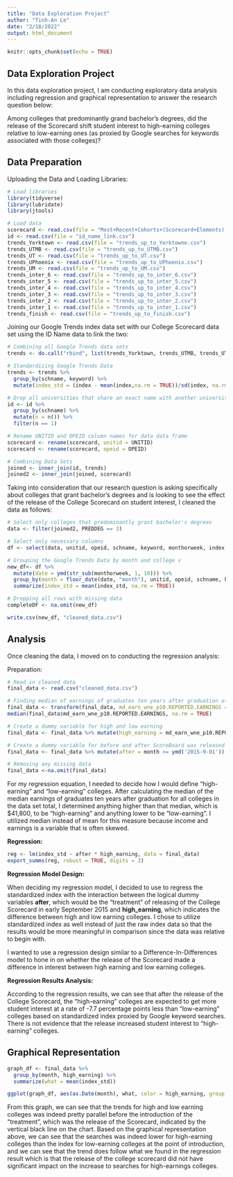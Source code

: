 ---
title: "Data Exploration Project"
author: "Tinh-An Le"
date: "2/18/2022"
output: html_document
---
```{r setup, include=FALSE}
knitr::opts_chunk$set(echo = TRUE)
```

## Data Exploration Project
In this data exploration project, I am conducting exploratory data analysis including regression and graphical representation to answer the research question below:  

Among colleges that predominantly grand bachelor's degrees, did the release of the Scorecard shift student interest to high-earning colleges relative to low-earning ones (as proxied by Google searches for keywords associated with those colleges)?

## Data Preparation
Uploading the Data and Loading Libraries:
```{r, warning = FALSE, results = FALSE, message = FALSE}
# Load libraries
library(tidyverse)
library(lubridate)
library(jtools)

# Load data
scorecard <- read.csv(file = "Most+Recent+Cohorts+(Scorecard+Elements).csv")
id <- read.csv(file = "id_name_link.csv")
trends_Yorktown <- read.csv(file = "trends_up_to_Yorktowne.csv")
trends_UTMB <- read.csv(file = "trends_up_to_UTMB.csv")
trends_UT <- read.csv(file = "trends_up_to_UT.csv")
trends_UPhoenix <- read.csv(file = "trends_up_to_UPhoenix.csv")
trends_UM <- read.csv(file = "trends_up_to_UM.csv")
trends_inter_6 <- read.csv(file = "trends_up_to_inter_6.csv")
trends_inter_5 <- read.csv(file = "trends_up_to_inter_5.csv")
trends_inter_4 <- read.csv(file = "trends_up_to_inter_4.csv")
trends_inter_3 <- read.csv(file = "trends_up_to_inter_3.csv")
trends_inter_2 <- read.csv(file = "trends_up_to_inter_2.csv")
trends_inter_1 <- read.csv(file = "trends_up_to_inter_1.csv")
trends_finish <- read.csv(file = "trends_up_to_finish.csv")
```

Joining our Google Trends index data set with our College Scorecard data set using the ID Name data to link the two:
```{r}
# Combining all Google Trends data sets
trends <- do.call("rbind", list(trends_Yorktown, trends_UTMB, trends_UT, trends_UPhoenix, trends_UM, trends_inter_6, trends_inter_5, trends_inter_4, trends_inter_3, trends_inter_2, trends_inter_1, trends_finish))

# Standardizing Google Trends Data
trends <- trends %>%
  group_by(schname, keyword) %>%
  mutate(index_std = (index - mean(index,na.rm = TRUE))/sd(index, na.rm = TRUE))

# Drop all universities that share an exact name with another university
id <- id %>%
  group_by(schname) %>%
  mutate(n = n()) %>%
  filter(n == 1)

# Rename UNITID and OPEID column names for data data frame
scorecard <- rename(scorecard, unitid = UNITID)
scorecard <- rename(scorecard, opeid = OPEID)

# Combining Data Sets
joined <- inner_join(id, trends)
joined2 <- inner_join(joined, scorecard)

```

Taking into consideration that our research question is asking specifically about colleges that grant bachelor's degrees and is looking to see the effect of the release of the College Scorecard on student interest, I cleaned the data as follows:
```{r}
# Select only colleges that predominantly grant bachelor's degrees
data <- filter(joined2, PREDDEG == 3)

# Select only necessary columns
df <- select(data, unitid, opeid, schname, keyword, monthorweek, index, index_std, md_earn_wne_p10.REPORTED.EARNINGS)

# Grouping the Google Trends Data by month and college v
new_df<- df %>%
  mutate(date = ymd(str_sub(monthorweek, 1, 10))) %>%
  group_by(month = floor_date(date, "month"), unitid, opeid, schname, keyword, index, index_std, md_earn_wne_p10.REPORTED.EARNINGS) %>%
  summarize(index_std = mean(index_std, na.rm = TRUE))

# Dropping all rows with missing data
completeDF <- na.omit(new_df)

write.csv(new_df, "cleaned_data.csv")
```


## Analysis
Once cleaning the data, I moved on to conducting the regression analysis:

Preparation:
```{r, warning = FALSE, message = FALSE}
# Read in cleaned data
final_data <- read.csv("cleaned_data.csv")

# Finding median of earnings of graduates ten years after graduation of colleges.
final_data <- transform(final_data, md_earn_wne_p10.REPORTED.EARNINGS = as.numeric(md_earn_wne_p10.REPORTED.EARNINGS))
median(final_data$md_earn_wne_p10.REPORTED.EARNINGS, na.rm = TRUE)

# Create a dummy variable for high and low earning 
final_data <- final_data %>% mutate(high_earning = md_earn_wne_p10.REPORTED.EARNINGS >= 41800)

# Create a dummy variable for before and after ScoreBoard was released
final_data <- final_data %>% mutate(after = month >= ymd('2015-9-01'))

# Removing any missing data
final_data <-na.omit(final_data)
```
For my regression equation, I needed to decide how I would define "high-earning" and "low-earning" colleges. After calculating the median of the median earnings of graduates ten years after graduation for all colleges in the data set total, I determined anything higher than that median, which is $41,800, to be "high-earning" and anything lower to be "low-earning". I utilized median instead of mean for this measure because income and earnings is a variable that is often skewed.


__Regression:__
```{r}
reg <- lm(index_std ~ after * high_earning, data = final_data)
export_summs(reg, robust = TRUE, digits = 3)
```
__Regression Model Design:__

When deciding my regression model, I decided to use to regress the standardized index with the interaction between the logical dummy variables __after__, which would be the "treatment" of releasing of the College Scorecard in early September 2015 and __high_earning__, which indicates the difference between high and low earning colleges. I chose to utilize standardized index as well instead of just the raw index data so that the results would be more meaningful in comparison since the data was relative to begin with. 

I wanted to use a regression design similar to a Difference-In-Differences model to hone in on whether the release of the Scorecard made a difference in interest between high earning and low earning colleges. 

__Regression Results Analysis:__

According to the regression results, we can see that after the release of the College Scorecard, the "high-earning" colleges are expected to get more student interest at a rate of -7.7 percentage points less than "low-earning" colleges based on standardized index proxied by Google keyword searches. There is not evidence that the release increased student interest to "high-earning" colleges. 

## Graphical Representation
```{r, echo= FALSE, message = FALSE}
graph_df <- final_data %>%
  group_by(month, high_earning) %>%
  summarize(what = mean(index_std))

ggplot(graph_df, aes(as.Date(month), what, color = high_earning, group = high_earning)) + geom_line() + labs(title = "Average Standardized Index by Month for High Earning vs Low Earning Colleges", x = "Date", y = "Standardized Index") + geom_vline(aes(xintercept = as.Date("2015-09-01"))) + theme_classic()

```
From this graph, we can see that the trends for high and low earning colleges was indeed pretty parallel before the introduction of the "treatment", which was the release of the Scorecard, indicated by the vertical black line on the chart. 
Based on the graphical representation above, we can see that the searches was indeed lower for high-earning colleges than the index for low-earning colleges at the point of introduction, and we can see that the trend does follow what we found in the regression result which is that the release of the college scorecard did not have significant impact on the increase to searches for high-earnings colleges. 
